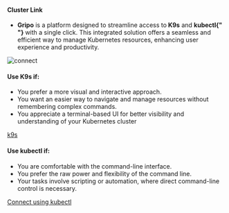 #### Cluster Link

- <b>Gripo</b> is a platform designed to streamline access to<b> K9s</b> and <b>
    kubectl{" "}
  </b>with a single click. This integrated solution offers a seamless and efficient
  way to manage Kubernetes resources, enhancing user experience and productivity.

![connect](/cluster_operation/connect_to_cluster/connect1.png)

#### Use K9s if:

- You prefer a more visual and interactive approach.
- You want an easier way to navigate and manage resources without remembering complex commands.
- You appreciate a terminal-based UI for better visibility and understanding of your Kubernetes cluster

[k9s](/cluster_operations/connect_to_cluster/connect_using_k9s)

#### Use kubectl if:

- You are comfortable with the command-line interface.
- You prefer the raw power and flexibility of the command line.
- Your tasks involve scripting or automation, where direct command-line control is necessary.

[Connect using kubectl](/cluster_operations/connect_to_cluster/connect_using_kubectl)
